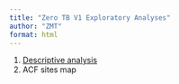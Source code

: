 ```yaml
---
title: "Zero TB V1 Exploratory Analyses"
author: "ZMT"
format: html
---
```


1.  [Descriptive analysis](./contents/descriptive_analysis.html)
2.  ACF sites map
